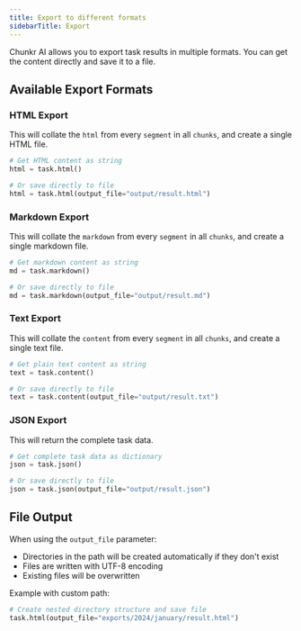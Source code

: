 ```yaml
---
title: Export to different formats
sidebarTitle: Export
---
```


Chunkr AI allows you to export task results in multiple formats. You can get the content directly and save it to a file.

## Available Export Formats

### HTML Export

This will collate the `html` from every `segment` in all `chunks`, and create a single HTML file.

<CodeGroup> 

```python Python
# Get HTML content as string
html = task.html()

# Or save directly to file
html = task.html(output_file="output/result.html")
```
</CodeGroup>

### Markdown Export

This will collate the `markdown` from every `segment` in all `chunks`, and create a single markdown file.

<CodeGroup> 

```python Python
# Get markdown content as string
md = task.markdown()

# Or save directly to file
md = task.markdown(output_file="output/result.md")
```
</CodeGroup>

### Text Export

This will collate the `content` from every `segment` in all `chunks`, and create a single text file.

<CodeGroup> 

```python Python
# Get plain text content as string
text = task.content()

# Or save directly to file
text = task.content(output_file="output/result.txt")
```
</CodeGroup>    

### JSON Export

This will return the complete task data.

<CodeGroup> 

```python Python
# Get complete task data as dictionary
json = task.json()

# Or save directly to file
json = task.json(output_file="output/result.json")
```
</CodeGroup>

## File Output

When using the `output_file` parameter:
- Directories in the path will be created automatically if they don't exist
- Files are written with UTF-8 encoding
- Existing files will be overwritten

Example with custom path:
    
<CodeGroup> 

```python Python
# Create nested directory structure and save file
task.html(output_file="exports/2024/january/result.html")
```
</CodeGroup>